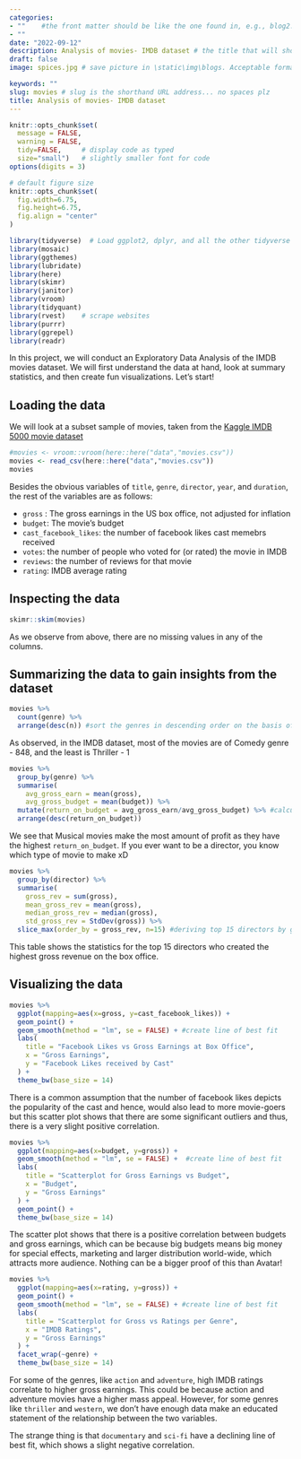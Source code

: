 ```yaml
---
categories:  
- ""    #the front matter should be like the one found in, e.g., blog2.md. It cannot be like the normal Rmd we used
- ""
date: "2022-09-12"
description: Analysis of movies- IMDB dataset # the title that will show up once someone gets to this page
draft: false
image: spices.jpg # save picture in \static\img\blogs. Acceptable formats= jpg, jpeg, or png . Your iPhone pics wont work

keywords: ""
slug: movies # slug is the shorthand URL address... no spaces plz
title: Analysis of movies- IMDB dataset
---
```

  

```r
knitr::opts_chunk$set(
  message = FALSE, 
  warning = FALSE, 
  tidy=FALSE,     # display code as typed
  size="small")   # slightly smaller font for code
options(digits = 3)

# default figure size
knitr::opts_chunk$set(
  fig.width=6.75, 
  fig.height=6.75,
  fig.align = "center"
)
```

```r
library(tidyverse)  # Load ggplot2, dplyr, and all the other tidyverse packages
library(mosaic)
library(ggthemes)
library(lubridate)
library(here)
library(skimr)
library(janitor)
library(vroom)
library(tidyquant)
library(rvest)    # scrape websites
library(purrr)  
library(ggrepel)
library(readr)
```

In this project, we will conduct an Exploratory Data Analysis of the IMDB movies dataset. We will first understand the data at hand, look at summary statistics, and then create fun visualizations. Let's start!



## Loading the data
We will look at a subset sample of movies, taken from the [Kaggle IMDB 5000 movie dataset](https://www.kaggle.com/carolzhangdc/imdb-5000-movie-dataset)

```r

#movies <- vroom::vroom(here::here("data","movies.csv"))
movies <- read_csv(here::here("data","movies.csv"))
movies

```

Besides the obvious variables of `title`, `genre`, `director`, `year`, and `duration`, the rest of the variables are as follows:

-   `gross` : The gross earnings in the US box office, not adjusted for inflation
-   `budget`: The movie's budget
-   `cast_facebook_likes`: the number of facebook likes cast memebrs received
-   `votes`: the number of people who voted for (or rated) the movie in IMDB
-   `reviews`: the number of reviews for that movie
-   `rating`: IMDB average rating



## Inspecting the data

```r

skimr::skim(movies)

```
As we observe from above, there are no missing values in any of the columns.


## Summarizing the data to gain insights from the dataset

```r

movies %>%
  count(genre) %>%
  arrange(desc(n)) #sort the genres in descending order on the basis of count

```
As observed, in the IMDB dataset, most of the movies are of Comedy genre - 848, and the least is Thriller - 1


```r

movies %>%
  group_by(genre) %>%
  summarise(
    avg_gross_earn = mean(gross), 
    avg_gross_budget = mean(budget)) %>%
  mutate(return_on_budget = avg_gross_earn/avg_gross_budget) %>% #calculate $ made per $ spent
  arrange(desc(return_on_budget))

```
We see that Musical movies make the most amount of profit as they have the highest `return_on_budget`. If you ever want to be a director, you know which type of movie to make xD


```r

movies %>%
  group_by(director) %>%
  summarise(
    gross_rev = sum(gross), 
    mean_gross_rev = mean(gross), 
    median_gross_rev = median(gross), 
    std_gross_rev = StdDev(gross)) %>%
  slice_max(order_by = gross_rev, n=15) #deriving top 15 directors by gross revenue

```
This table shows the statistics for the top 15 directors who created the highest gross revenue on the box office. 


## Visualizing the data

```r

movies %>%
  ggplot(mapping=aes(x=gross, y=cast_facebook_likes)) +
  geom_point() +
  geom_smooth(method = "lm", se = FALSE) + #create line of best fit
  labs(
    title = "Facebook Likes vs Gross Earnings at Box Office",
    x = "Gross Earnings",
    y = "Facebook Likes received by Cast"
  ) +
  theme_bw(base_size = 14)

```
There is a common assumption that the number of facebook likes depicts the popularity of the cast and hence, would also lead to more movie-goers but this scatter plot shows that there are some significant outliers and thus, there is a very slight positive correlation.


```r

movies %>%
  ggplot(mapping=aes(x=budget, y=gross)) +
  geom_smooth(method = "lm", se = FALSE) +  #create line of best fit
  labs(
    title = "Scatterplot for Gross Earnings vs Budget",
    x = "Budget",
    y = "Gross Earnings"
  ) +
  geom_point() +
  theme_bw(base_size = 14)


```
The scatter plot shows that there is a positive correlation between budgets and gross earnings, which can be because big budgets means big money for special effects, marketing and larger distribution world-wide, which attracts more audience. Nothing can be a bigger proof of this than Avatar!



```r

movies %>%
  ggplot(mapping=aes(x=rating, y=gross)) +
  geom_point() + 
  geom_smooth(method = "lm", se = FALSE) + #create line of best fit
  labs(
    title = "Scatterplot for Gross vs Ratings per Genre",
    x = "IMDB Ratings",
    y = "Gross Earnings"
  ) +
  facet_wrap(~genre) +
  theme_bw(base_size = 14)

```
For some of the genres, like `action` and `adventure`, high IMDB ratings correlate to higher gross earnings. This could be because action and adventure movies have a higher mass appeal. However, for some genres like `thriller` and `western`, we don't have enough data make an educated statement of the relationship between the two variables.

The strange thing is that `documentary` and `sci-fi` have a declining line of best fit, which shows a slight negative correlation.